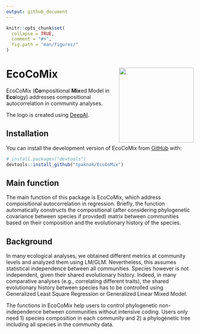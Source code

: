 ```yaml
---
output: github_document
---
```


<!-- README.md is generated from README.Rmd. Please edit that file -->

```r
knitr::opts_chunk$set(
  collapse = TRUE,
  comment = "#>",
  fig.path = "man/figures/"
)
```

# EcoCoMix <img src="man/figures/logo.png" align="right" height="201" />
<!-- badges: start -->
<!-- badges: end -->

EcoCoMix (**Co**mpositional **Mix**ed Model in **Eco**logy) addresses compositional autocorrelation in community analyses. 

The logo is created using [DeepAI](https://deepai.org/machine-learning-model/text2img).

## Installation

You can install the development version of EcoCoMix from [GitHub](https://github.com/) with:

```r
# install.packages("devtools")
devtools::install_github("tpaknok/EcoCoMix")
```

## Main function
The main function of this package is EcoCoMix, which address compoisitional autocorrelation in regression. Briefly, the function automatically constructs the compositional (after considering phylogenetic covariance between species if provided) matrix between communities based on their composition and the evolutionary history of the species.

## Background
In many ecological analyses, we obtained different metrics at community levels and analyzed them using LM/GLM. Nevertheless, this assumes statistical independence between all communities. Species however is not independent, given their shared evolutionary history. Indeed, in many comparative analyses (e.g., correlating different traits), the shared evolutionary history between species has to be controlled using Generalized Least Square Regression or Generalized Linear Mixed Model. 

The functions in EcoCoMix help users to control phylogenetic non-independence between communities without intensive coding. Users only need 1) species composition in each community and 2) a phylogenetic tree including all species in the community data.
